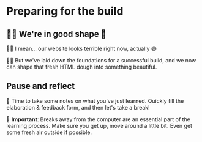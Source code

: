 # Preparing for the build

## 👨‍💼 We're in good shape 🤙

👨‍💼 I mean... our website looks terrible right now, actually 😅

👨‍💼 But we've laid down the foundations for a successful build, and we now can shape that fresh HTML dough into something beautiful.

## Pause and reflect

📝 Time to take some notes on what you've just learned. Quickly fill the elaboration & feedback form, and then let's take a break!

🦉 **Important**: Breaks away from the computer are an essential part of the learning process. Make sure you get up, move around a little bit. Even get some fresh air outside if possible.
